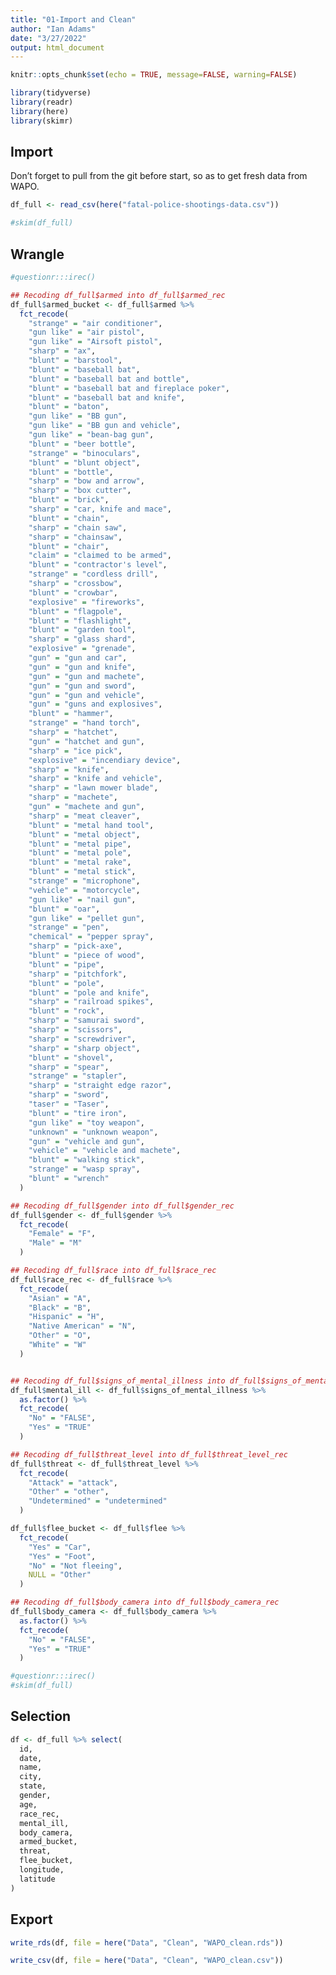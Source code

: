 ```yaml
---
title: "01-Import and Clean"
author: "Ian Adams"
date: "3/27/2022"
output: html_document
---
```


```r
knitr::opts_chunk$set(echo = TRUE, message=FALSE, warning=FALSE)

library(tidyverse)
library(readr)
library(here)
library(skimr)
```

## Import

Don't forget to pull from the git before start, so as to get fresh data from WAPO.

```r

df_full <- read_csv(here("fatal-police-shootings-data.csv"))

#skim(df_full)

```


## Wrangle

```r

#questionr:::irec()

## Recoding df_full$armed into df_full$armed_rec
df_full$armed_bucket <- df_full$armed %>%
  fct_recode(
    "strange" = "air conditioner",
    "gun like" = "air pistol",
    "gun like" = "Airsoft pistol",
    "sharp" = "ax",
    "blunt" = "barstool",
    "blunt" = "baseball bat",
    "blunt" = "baseball bat and bottle",
    "blunt" = "baseball bat and fireplace poker",
    "blunt" = "baseball bat and knife",
    "blunt" = "baton",
    "gun like" = "BB gun",
    "gun like" = "BB gun and vehicle",
    "gun like" = "bean-bag gun",
    "blunt" = "beer bottle",
    "strange" = "binoculars",
    "blunt" = "blunt object",
    "blunt" = "bottle",
    "sharp" = "bow and arrow",
    "sharp" = "box cutter",
    "blunt" = "brick",
    "sharp" = "car, knife and mace",
    "blunt" = "chain",
    "sharp" = "chain saw",
    "sharp" = "chainsaw",
    "blunt" = "chair",
    "claim" = "claimed to be armed",
    "blunt" = "contractor's level",
    "strange" = "cordless drill",
    "sharp" = "crossbow",
    "blunt" = "crowbar",
    "explosive" = "fireworks",
    "blunt" = "flagpole",
    "blunt" = "flashlight",
    "blunt" = "garden tool",
    "sharp" = "glass shard",
    "explosive" = "grenade",
    "gun" = "gun and car",
    "gun" = "gun and knife",
    "gun" = "gun and machete",
    "gun" = "gun and sword",
    "gun" = "gun and vehicle",
    "gun" = "guns and explosives",
    "blunt" = "hammer",
    "strange" = "hand torch",
    "sharp" = "hatchet",
    "gun" = "hatchet and gun",
    "sharp" = "ice pick",
    "explosive" = "incendiary device",
    "sharp" = "knife",
    "sharp" = "knife and vehicle",
    "sharp" = "lawn mower blade",
    "sharp" = "machete",
    "gun" = "machete and gun",
    "sharp" = "meat cleaver",
    "blunt" = "metal hand tool",
    "blunt" = "metal object",
    "blunt" = "metal pipe",
    "blunt" = "metal pole",
    "blunt" = "metal rake",
    "blunt" = "metal stick",
    "strange" = "microphone",
    "vehicle" = "motorcycle",
    "gun like" = "nail gun",
    "blunt" = "oar",
    "gun like" = "pellet gun",
    "strange" = "pen",
    "chemical" = "pepper spray",
    "sharp" = "pick-axe",
    "blunt" = "piece of wood",
    "blunt" = "pipe",
    "sharp" = "pitchfork",
    "blunt" = "pole",
    "blunt" = "pole and knife",
    "sharp" = "railroad spikes",
    "blunt" = "rock",
    "sharp" = "samurai sword",
    "sharp" = "scissors",
    "sharp" = "screwdriver",
    "sharp" = "sharp object",
    "blunt" = "shovel",
    "sharp" = "spear",
    "strange" = "stapler",
    "sharp" = "straight edge razor",
    "sharp" = "sword",
    "taser" = "Taser",
    "blunt" = "tire iron",
    "gun like" = "toy weapon",
    "unknown" = "unknown weapon",
    "gun" = "vehicle and gun",
    "vehicle" = "vehicle and machete",
    "blunt" = "walking stick",
    "strange" = "wasp spray",
    "blunt" = "wrench"
  )

## Recoding df_full$gender into df_full$gender_rec
df_full$gender <- df_full$gender %>%
  fct_recode(
    "Female" = "F",
    "Male" = "M"
  )

## Recoding df_full$race into df_full$race_rec
df_full$race_rec <- df_full$race %>%
  fct_recode(
    "Asian" = "A",
    "Black" = "B",
    "Hispanic" = "H",
    "Native American" = "N",
    "Other" = "O",
    "White" = "W"
  )


## Recoding df_full$signs_of_mental_illness into df_full$signs_of_mental_illness_rec
df_full$mental_ill <- df_full$signs_of_mental_illness %>%
  as.factor() %>%
  fct_recode(
    "No" = "FALSE",
    "Yes" = "TRUE"
  )

## Recoding df_full$threat_level into df_full$threat_level_rec
df_full$threat <- df_full$threat_level %>%
  fct_recode(
    "Attack" = "attack",
    "Other" = "other",
    "Undetermined" = "undetermined"
  )

df_full$flee_bucket <- df_full$flee %>%
  fct_recode(
    "Yes" = "Car",
    "Yes" = "Foot",
    "No" = "Not fleeing",
    NULL = "Other"
  )

## Recoding df_full$body_camera into df_full$body_camera_rec
df_full$body_camera <- df_full$body_camera %>%
  as.factor() %>%
  fct_recode(
    "No" = "FALSE",
    "Yes" = "TRUE"
  )

#questionr:::irec()
#skim(df_full)

```

## Selection

```r

df <- df_full %>% select(
  id,
  date,
  name,
  city,
  state,
  gender,
  age,
  race_rec,
  mental_ill,
  body_camera,
  armed_bucket,
  threat,
  flee_bucket,
  longitude,
  latitude
)

```


## Export

```r

write_rds(df, file = here("Data", "Clean", "WAPO_clean.rds"))

write_csv(df, file = here("Data", "Clean", "WAPO_clean.csv"))

```
